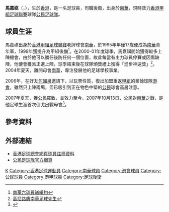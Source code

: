 {{noteta|G1=足球}}
{{other uses|馬嘉祺}}
{{Football player infobox
| playername = 馬嘉奇
| image = [[File:Ma_Ka_Ki.JPG|280 px]]
| fullname = 馬嘉祺
| englishfullname = Ma Ka Ki
| height = 1.76米
| nickname = 
| dateofbirth = {{birth date and age|1978|6|8}}
| countryofbirth = {{HKG-1959}}
| currentclub = [[公民足球隊|公民足球隊]]
| clubnumber = 12
| position = 後衛
| youthyears = 1995－99年
| youthclubs = 
| years = 1999－04年<br/>2006－07年<br/>2007－
| clubs = [[南華足球隊|南華]]<br/>[[香港足球會|港會]]<br/>[[公民足球隊|公民]]
| caps(goals) = ?場 (?球) <br/> 2場 (0球) <br/> ?場 (?球)
| nationalyears = 
| nationalteam = 
| nationalcaps(goals) = 
| pcupdate = 2008年5月29日
| ntupdate = 
}}

'''馬嘉祺'''（{{lang-en|'''Ma Ka Ki'''}}，{{bd|1978年|6月8日|catIdx=M}}），生於[[香港|香港]]，是一名足球員，司職後衛，出身於[[南華足球隊|南華]]，現時效力[[香港甲組足球聯賽|香港甲組足球聯賽]]球隊[[公民足球隊|公民足球隊]]。

==球員生涯==
馬嘉祺出身於[[香港甲組足球聯賽|香港甲組足球聯賽]]老牌球會[[南華足球隊|南華]]，於1995年年僅17歲便成為[[南華足球隊|南華]]青年軍，1999年獲提升為甲組後備<ref>[http://www.singtao.com/archive/fullstory.asp?andor=or&year1=2000&month1=3&day1=26&year2=2000&month2=6&day2=18&category=all&id=20000614c04&keyword1=&keyword2= 南華六球員曦續約]</ref>。在2000-01年度球季，馬嘉祺開始獲得較多上陣機會，由於他可以勝任後防任何一個位置，故此每當有主力球員停賽或因傷缺陣，他便會獲派正選上陣，球季結束後在球隊頒獎禮上獲得「進步神速獎」<ref>[http://www.singtao.com/archive/fullstory.asp?andor=or&year1=2001&month1=5&day1=12&year2=2001&month2=5&day2=12&category=all&id=20010512c06&keyword1=&keyword2= 高尼路膺南華足球先生]</ref>。2004年夏天，離開母會[[南華足球隊|南華]]，專注發展他的足球學校事業。

2006年，在好友[[何國泉|何國泉]]邀請下，以玩票性質，復出加盟重返[[香港甲組足球聯賽|甲組]]的業餘球隊[[香港足球會|港會]]，雖然只上陣兩場，但已吸引到正在物色中堅的[[公民足球隊|公民]]球會高層注意。

2007年夏天，獲[[公民足球隊|公民]]羅致，並效力至今。2007年10月13日，[[公民足球隊|公民]]對[[南華足球隊|南華]]之戰，是他足球生涯首次倒戈出戰母會<ref>{{Cite web|title=Citizen Football Club|url=http://www.citizenfc.com/TcaaNewsDetail.php?news_id=32|access-date=2021-09-19|work=www.citizenfc.com|archive-date=2016-03-04|archive-url=https://web.archive.org/web/20160304113216/http://www.citizenfc.com/TcaaNewsDetail.php?news_id=32|dead-url=no}}</ref>。

==參考資料==
{{Reflist}}

==外部連結==
* [http://www.hkfa.com/zh-hk/player_view.php?player_id=3961 香港足球總會網頁球員註冊資料] {{Wayback|url=http://www.hkfa.com/zh-hk/player_view.php?player_id=3961 |date=20121024170320 }}
* [http://www.citizenfc.com/index.php 公民足球隊官方網頁] {{Wayback|url=http://www.citizenfc.com/index.php |date=20210225012710 }}

{{公民球員名單}}

[[Category:馬姓|K]]
[[Category:香港足球運動員|Category:香港足球運動員]]
[[Category:南華球員|Category:南華球員]]
[[Category:港會球員|Category:港會球員]]
[[Category:公民球員|Category:公民球員]]
[[Category:港甲球員|Category:港甲球員]]
[[Category:足球後衛|Category:足球後衛]]